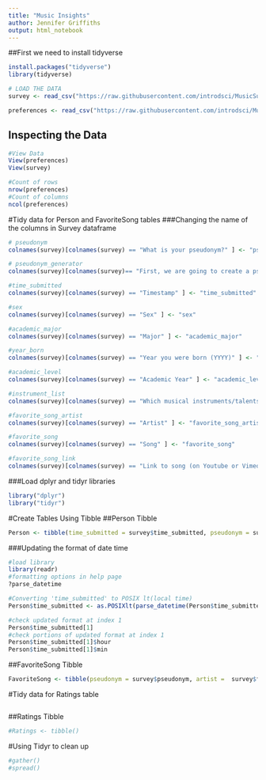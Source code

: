 ```yaml
---
title: "Music Insights"
author: Jennifer Griffiths
output: html_notebook
---
```


##First we need to install tidyverse

```r
install.packages("tidyverse")
library(tidyverse)

# LOAD THE DATA
survey <- read_csv("https://raw.githubusercontent.com/introdsci/MusicSurvey/master/music-survey.csv")

preferences <- read_csv("https://raw.githubusercontent.com/introdsci/MusicSurvey/master/preferences-survey.csv")
```

## Inspecting the Data
```r
#View Data
View(preferences)
View(survey)

#Count of rows
nrow(preferences)
#Count of columns
ncol(preferences)
```

#Tidy data for Person and FavoriteSong tables
###Changing the name of the columns in Survey dataframe
 
```r
# pseudonym
colnames(survey)[colnames(survey) == "What is your pseudonym?" ] <- "pseudonym"

# pseudonym_generator
colnames(survey)[colnames(survey)== "First, we are going to create a pseudonym for you to keep this survey anonymous (more or less). Which pseudonym generator would you prefer?"] <- "pseudonym_generator"

#time_submitted
colnames(survey)[colnames(survey) == "Timestamp" ] <- "time_submitted"

#sex
colnames(survey)[colnames(survey) == "Sex" ] <- "sex"

#academic_major
colnames(survey)[colnames(survey) == "Major" ] <- "academic_major"

#year_born
colnames(survey)[colnames(survey) == "Year you were born (YYYY)" ] <- "year_born"

#academic_level
colnames(survey)[colnames(survey) == "Academic Year" ] <- "academic_level"

#instrument_list
colnames(survey)[colnames(survey) == "Which musical instruments/talents do you play? (Select all that apply)" ] <- "instrument_list"

#favorite_song_artist
colnames(survey)[colnames(survey) == "Artist" ] <- "favorite_song_artist"

#favorite_song
colnames(survey)[colnames(survey) == "Song" ] <- "favorite_song"

#favorite_song_link
colnames(survey)[colnames(survey) == "Link to song (on Youtube or Vimeo)" ] <- "favorite_song_link"
```

###Load dplyr and tidyr libraries

```r
library("dplyr")
library("tidyr")
```

#Create Tables Using Tibble
##Person Tibble
```r
Person <- tibble(time_submitted = survey$time_submitted, pseudonym = survey$pseudonym, generator_name =  survey$pseudonym_generator, sex = survey$sex, academic_major = survey$academic_major,year_born = survey$year_born)
```

###Updating the format of date time
```r
#load library
library(readr)
#formatting options in help page
?parse_datetime

#Converting 'time_submitted' to POSIX lt(local time)
Person$time_submitted <- as.POSIXlt(parse_datetime(Person$time_submitted, "%m/%d/%y %H:%M"))

#check updated format at index 1
Person$time_submitted[1]
#check portions of updated format at index 1
Person$time_submitted[1]$hour
Person$time_submitted[1]$min
```

##FavoriteSong Tibble
```r
FavoriteSong <- tibble(pseudonym = survey$pseudonym, artist =  survey$favorite_song_artist, song = survey$favorite_song, song_link = survey$favorite_song_link )
```

#Tidy data for Ratings table
```r

```

##Ratings Tibble
```r
#Ratings <- tibble()
```
#Using Tidyr to clean up 

```r
#gather()
#spread()
```

```r

```




